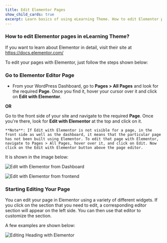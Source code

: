 ---
title: Edit Elementor Pages
show_child_cards: true
excerpt: Learn basics of using eLearning Theme. How to edit Elementor pages in eLearning Theme.
---

### How to edit Elementor pages in eLearning Theme? 

If you want to learn about Elementor in detail, visit their site at https://docs.elementor.com/ 

To edit your pages with Elementor, just follow the steps shown below:

### Go to Elementor Editor Page 

- From your WordPress Dashboard, go to **Pages > All Pages** and look for the required **Page**. Once you find it, hover your cursor over it and click on **Edit with Elementor**.

**OR**

Go to the front side of your site and navigate to the required **Page**. Once you're there, look for **Edit with Elementor** at the top and click on it. 


```
**Note**: If Edit with Elementor is not visible for a page, in the front side as well as the dashboard, it means that the particular page has not been built using Elementor. To edit that page with Elementor, navigate to Pages > All Pages, hover over it, and click on Edit. Now click on the Edit with Elementor button above the page editor. 
```


It is shown in the image below: 

![Edit with Elementor from Dashboard](https://user-images.githubusercontent.com/109593521/183365388-25c16b95-189d-4949-98c6-f2e6daedcced.png)

![Edit with Elementor from frontend](https://user-images.githubusercontent.com/109593521/183365823-0c0c0d78-2e38-4032-be5c-f0c35e018b14.png)


### Starting Editing Your Page 

You can edit your page in Elementor using a variety of different widgets. If you click on the section that you need to edit, a corresponding editor section will appear on the left side. You can then use that editor to customize the section. 
 
A few examples are shown below: 

![Editing Heading with Elementor](https://user-images.githubusercontent.com/109593521/183366759-30955697-fba5-4d1c-bc49-2ae67d0f410d.png)

